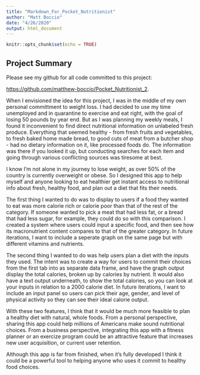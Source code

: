 ```yaml
---
title: "Markdown_For_Pocket_Nutritionist"
author: "Matt Boccio"
date: "4/26/2020"
output: html_document
---
```


```r
knitr::opts_chunk$set(echo = TRUE)
```

## Project Summary

Please see my github for all code committed to this project: 

 <https://github.com/matthew-boccio/Pocket_Nutritionist_2>.

When I envisioned the idea for this project, I was in the middle of my own personal committment to weight loss. I had decided to use my time unemployed and in quarantine to exercise and eat right, with the goal of losing 50 pounds by year end. But as I was planning my weekly meals, I found it inconvenient to find direct nutritional information on unlabeled fresh produce. Everything that seemed healthy - from fresh fruits and vegetables, to fresh baked home made bread, to good cuts of meat from a butcher shop - had no dietary information on it, like processed foods do. The information was there if you looked it up, but conducting searches for each item and going through various conflicting sources was tiresome at best. 

I know I'm not alone in my journey to lose weight, as over 50% of the country is currently overweight or obese. So I designed this app to help myself and anyone looking to eat healthier get instant access to nutritional info about fresh, healthy food, and plan out a diet that fits their needs. 

The first thing I wanted to do was to display to users if a food they wanted to eat was more calorie rich or calorie poor than that of the rest of the category. If someone wanted to pick a meat that had less fat, or a bread that had less sugar, for example, they could do so with this comparison. I created a system where users could input a specific food, and then see how its macronutrient content compares to that of the greater category. In future iterations, I want to include a seperate graph on the same page but with different vitamins and nutrients. 

The second thing I wanted to do was help users plan a diet with the inputs they used. The intent was to create a way for users to commit their choices from the first tab into as separate data frame, and have the graph output display the total calories, broken up by calories by nutrient. It would also have a text output underneath, to show the total calories, so you can look at your inputs in relation to a 2000 calorie diet. In future iterations, I want to include an input panel so users can pick their age, gender, and level of physical activity so they can see their ideal calorie output. 

With these two features, I think that it would be much more feasible to plan a healthy diet with natural, whole foods. From a personal perspective, sharing this app could help millions of Americans make sound nutritional choices. From a business perspective, integrating this app with a fitness planner or an exercize program could be an attractive feature that increases new user acquisition, or current user retention. 

Although this app is far from finished, when it's fully developed I think it could be a powerful tool to helping anyone who uses it commit to healthy food choices. 